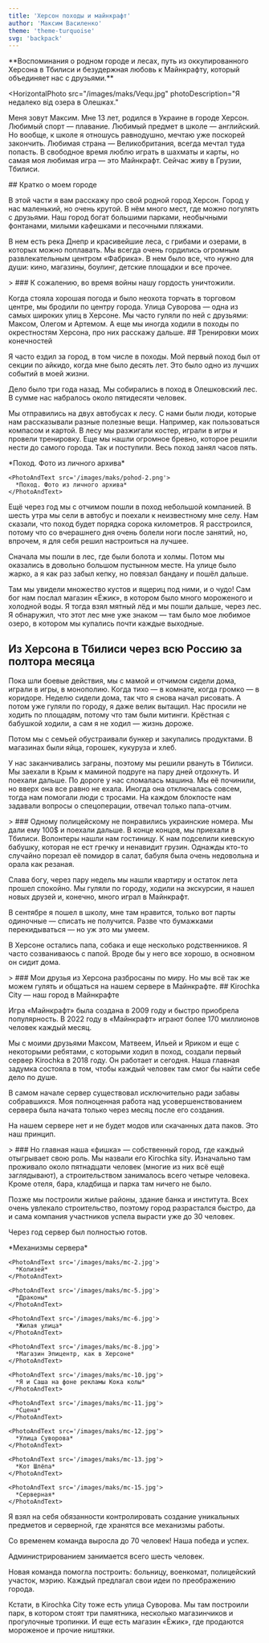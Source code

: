 ```yaml
---
title: 'Херсон походы и майнкрафт'
author: 'Максим Василенко'
theme: 'theme-turquoise'
svg: 'backpack'
---
```


<Heading img="/images/maks/maks.jpg" />

<Medium>
  **Воспоминания о родном городе и лесах, путь из оккупированного Херсона в
  Тбилиси и безудержная любовь к Майнкрафту, который объединяет нас с
  друзьями.**
</Medium>

<HorizontalPhoto
  src="/images/maks/Vequ.jpg"
  photoDescription="Я недалеко від озера в Олешках."
>
  Меня зовут Максим. Мне 13 лет, родился в Украине в городе Херсон. Любимый
  спорт — плавание. Любимый предмет в школе — английский. Но вообще, к школе я
  отношусь равнодушно, мечтаю уже поскорей закончить. Любимая страна —
  Великобритания, всегда мечтал туда попасть. В свободное время люблю играть в
  шахматы и карты, но самая моя любимая игра — это Майнкрафт. Сейчас живу в
  Грузии, Тбилиси.
</HorizontalPhoto>

<Medium>
  ## Кратко о моем городе

В этой части я вам расскажу про свой родной город Херсон. Город у нас маленький, но очень крутой. В нём много мест, где можно погулять с друзьями. Наш город богат большими парками, необычными фонтанами, милыми кафешками и песочными пляжами.

В нем есть река Днепр и красивейшие леса, с грибами и озерами, в которых можно поплавать. Мы всегда очень гордились огромным развлекательным центром «Фабрика». В нем было все, что нужно для души: кино, магазины, боулинг, детские площадки и все прочее.

</Medium>

<Large>> ### К сожалению, во время войны нашу гордость уничтожили.</Large>

<Medium>
  Когда стояла хорошая погода и было неохота торчать в торговом центре, мы
  бродили по центру города. Улица Суворова — одна из самых широких улиц в
  Херсоне. Мы часто гуляли по ней с друзьями: Максом, Олегом и Артемом. А еще мы
  иногда ходили в походы по окрестностям Херсона, про них расскажу дальше.
</Medium>

<Fullpage>
  <PhotoFullPage
    src="/images/maks/kherson.jpg"
    text="Моя любимая улица Суворова. Фото взято с https://khers-on.com"
  />
</Fullpage>

<Medium>
  ## Тренировки моих конечностей

Я часто ездил за город, в том числе в походы. Мой первый поход был от секции по айкидо, когда мне было десять лет. Это было одно из лучших событий в моей жизни.

Дело было три года назад. Мы собирались в поход в Олешковский лес. В сумме нас набралось около пятидесяти человек.

Мы отправились на двух автобусах к лесу. С нами были люди, которые нам рассказывали разные полезные вещи. Например, как пользоваться компасом и картой. В лесу мы разжигали костер, играли в игры и провели тренировку. Еще мы нашли огромное бревно, которое решили нести до самого города. Так и поступили. Весь поход занял часов пять.

</Medium>

<Large>
  <Slider>
    <PhotoAndText src='/images/maks/pohod-1.png'>
      *Поход. Фото из личного архива*
    </PhotoAndText>

    <PhotoAndText src='/images/maks/pohod-2.png'>
      *Поход. Фото из личного архива*
    </PhotoAndText>

  </Slider>
</Large>

<Medium>
  Ещё через год мы с отчимом пошли в поход небольшой компанией. В шесть утра мы сели в автобус и поехали к неизвестному мне селу. Нам сказали, что поход будет порядка сорока километров. Я расстроился, потому что со вчерашнего дня очень болели ноги после занятий, но, впрочем, я для себя решил настроиться на лучшее.

Сначала мы пошли в лес, где были болота и холмы. Потом мы оказались в довольно большом пустынном месте. На улице было жарко, а я как раз забыл кепку, но повязал бандану и пошёл дальше.

Там мы увидели множество кустов и ящериц под ними, и о чудо! Сам бог нам послал магазин «Ёжик», в котором было много мороженого и холодной воды. Я тогда взял мятный лёд и мы пошли дальше, через лес. Я обнаружил, что этот лес мне уже знаком — там было мое любимое озеро, в котором мы купались почти каждые выходные.

## Из Херсона в Тбилиси через всю Россию за полтора месяца

Пока шли боевые действия, мы с мамой и отчимом сидели дома, играли в игры, в монополию. Когда тихо — в комнате, когда громко — в коридоре. Неделю сидели дома, так что я снова начал рисовать. А потом уже гуляли по городу, я даже велик вытащил. Нас просили не ходить по площадям, потому что там были митинги. Крёстная с бабушкой ходили, а сам я не ходил — жизнь дороже.

Потом мы с семьей обустраивали бункер и закупались продуктами. В магазинах были яйца, горошек, кукуруза и хлеб.

У нас заканчивались заграны, поэтому мы решили рвануть в Тбилиси. Мы заехали в Крым к маминой подруге на пару дней отдохнуть. И поехали дальше. По дороге у нас сломалась машина. Мы её починили, но вверх она все равно не ехала. Иногда она отключалась совсем, тогда нам помогали люди с тросами. На каждом блокпосте нам задавали вопросы о спецоперации, отвечал только папа-отчим.

</Medium>

<Large>
  > ### Одному полицейскому не понравились украинские номера. Мы дали ему 100$ и поехали дальше.
</Large>

<Medium>
  В конце концов, мы приехали в Тбилиси. Волонтеры нашли нам гостиницу. К нам подселили киевскую бабушку, которая не ест гречку и ненавидит грузин. Однажды кто-то случайно порезал её помидор в салат, бабуля была очень недовольна и орала как резаная.

Слава богу, через пару недель мы нашли квартиру и остаток лета прошел спокойно. Мы гуляли по городу, ходили на экскурсии, я нашел новых друзей и, конечно, много играл в Майнкрафт.

В сентябре я пошел в школу, мне там нравится, только вот парты одиночные — списать не получится. Разве что бумажками перекидываться — но уж это мы умеем.

В Херсоне остались папа, собака и еще несколько родственников. Я часто созваниваюсь с папой. Вроде бы у него все хорошо, в основном он сидит дома.

</Medium>

<Large>
  > ### Мои друзья из Херсона разбросаны по миру. Но мы всё так же можем гулять и общаться на нашем сервере в Майнкрафте.
</Large>

<Medium>
  ## Kirochka City — наш город в Майнкрафте

Игра «Майнкрафт» была создана в 2009 году и быстро приобрела популярность. В 2022 году в «Майнкрафт» играют более 170 миллионов человек каждый месяц.

Мы с моими друзьями Максом, Матвеем, Ильей и Яриком и еще с некоторыми ребятами, с которыми ходил в поход, создали первый сервер Kirochka в 2018 году. Он работает и сегодня. Наша главная задумка состояла в том, чтобы каждый человек там смог бы найти себе дело по душе.

В самом начале сервер существовал исключительно ради забавы собравшихся. Моя полноценная работа над усовершенствованием сервера была начата только через месяц после его создания.

На нашем сервере нет и не будет модов или скачанных дата паков. Это наш принцип.

</Medium>

<Large>
  > ### Но главная наша «фишка» — собственный город, где каждый отыгрывает свою роль.
</Large>

<Medium>
  Мы назвали его Kirochka sity. Изначально там проживало около пятнадцати человек (многие из них всё ещё заглядывают), а строительством занималось всего четыре человека. Кроме отеля, бара, кладбища и парка там ничего не было.

Позже мы построили жилые районы, здание банка и института. Всех очень увлекало строительство, поэтому город разрастался быстро, да и сама компания участников успела вырасти уже до 30 человек.

Через год сервер был полностью готов.

</Medium>

<Large>
  <Slider>
    <PhotoAndText src='/images/maks/mc-1.jpg'>
      *Механизмы сервера*
    </PhotoAndText>

    <PhotoAndText src='/images/maks/mc-2.jpg'>
      *Колизей*
    </PhotoAndText>

    <PhotoAndText src='/images/maks/mc-5.jpg'>
      *Драконы*
    </PhotoAndText>

    <PhotoAndText src='/images/maks/mc-6.jpg'>
      *Жилая улица*
    </PhotoAndText>

    <PhotoAndText src='/images/maks/mc-8.jpg'>
      *Магазин Эпицентр, как в Херсоне*
    </PhotoAndText>

    <PhotoAndText src='/images/maks/mc-10.jpg'>
      *Я и Саша на фоне рекламы Кока колы*
    </PhotoAndText>

    <PhotoAndText src='/images/maks/mc-11.jpg'>
      *Сцена*
    </PhotoAndText>

    <PhotoAndText src='/images/maks/mc-12.jpg'>
      *Улица Суворова*
    </PhotoAndText>

    <PhotoAndText src='/images/maks/mc-13.jpg'>
      *Кот Шлёпа*
    </PhotoAndText>

    <PhotoAndText src='/images/maks/mc-15.jpg'>
      *Серверная*
    </PhotoAndText>

  </Slider> 
</Large>

<Medium>
  Я взял на себя обязанности контролировать создание уникальных предметов и серверной, где хранятся все механизмы работы.

Со временем команда выросла до 70 человек! Наша победа и успех.

Администрированием занимается всего шесть человек.

Новая команда помогла построить: больницу, военкомат, полицейский участок, мэрию. Каждый предлагал свои идеи по преображению города.

Кстати, в Kirochka City тоже есть улица Суворова. Мы там построили парк, в котором стоят три памятника, несколько магазинчиков и прогулочные тропинки. И еще есть магазин «Ёжик», где продаются мороженое и прочие ништяки.

</Medium>
